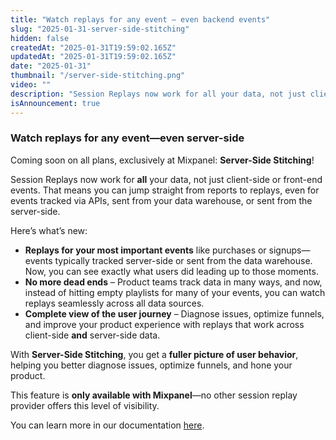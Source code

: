 ```yaml
---
title: "Watch replays for any event — even backend events"
slug: "2025-01-31-server-side-stitching"
hidden: false
createdAt: "2025-01-31T19:59:02.165Z"
updatedAt: "2025-01-31T19:59:02.165Z"
date: "2025-01-31"
thumbnail: "/server-side-stitching.png"
video: ""
description: "Session Replays now work for all your data, not just client-side or front-end events. That means you can jump straight from reports to replays, even for events tracked via APIs, sent from your data warehouse, or sent from the server-side."
isAnnouncement: true
---
```


<ChangelogPostHeader
  date="2025-01-31"
  image="/server-side-stitching.png"
  title="Watch replays for any event — even backend events"
/>

### **Watch replays for any event—even server-side**

Coming soon on all plans, exclusively at Mixpanel: **Server-Side Stitching**!

Session Replays now work for **all** your data, not just client-side or front-end events. That means you can jump straight from reports to replays, even for events tracked via APIs, sent from your data warehouse, or sent from the server-side.

Here’s what’s new:

- **Replays for your most important events** like purchases or signups—events typically tracked server-side or sent from the data warehouse. Now, you can see exactly what users did leading up to those moments.
- **No more dead ends** – Product teams track data in many ways, and now, instead of hitting empty playlists for many of your events, you can watch replays seamlessly across all data sources.
- **Complete view of the user journey** – Diagnose issues, optimize funnels, and improve your product experience with replays that work across client-side **and** server-side data.

With **Server-Side Stitching**, you get a **fuller picture of user behavior**, helping you better diagnose issues, optimize funnels, and hone your product.

This feature is **only available with Mixpanel**—no other session replay provider offers this level of visibility.

You can learn more in our documentation [here](/docs/session-replay/session-replay-web#server-side-stitching).
